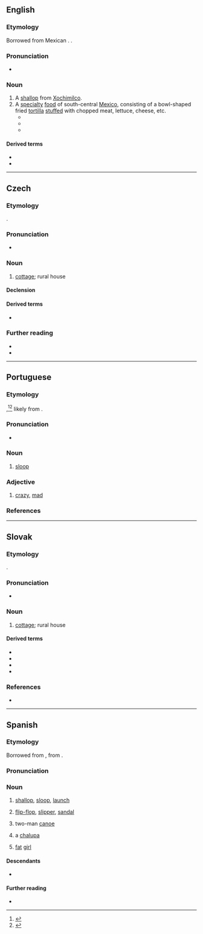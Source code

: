 {{also|Chalupa|chałupa|Chałupa|chałupą|Chałupą}}
==English==
{{wikipedia}}

===Etymology===
Borrowed from Mexican {{bor|en|es|chalupa}}. {{doublet|en|shallop}}.

===Pronunciation===
* {{a|GA}} {{IPA|en|/t͡ʃəˈluːpə/}}

===Noun===
{{en-noun}}

# A [[shallop]] from [[Xochimilco]].
# A [[specialty]] [[food]] of south-central [[Mexico]], consisting of a bowl-shaped fried [[tortilla]] [[stuffed]] with chopped meat, lettuce, cheese, etc.
#* {{quote-book|en|year= 2018| title=The Ultimate Tortilla Press Cookbook|author=Dotty Griffith | page=116| passage=The Tex-Mex–style '''chalupas''' I'm most familiar with are built on flat, crisp-fried corn tortillas. }}
#* {{quote-journal|en|date=May 6, 2021 |work=Country Living Magazine|title=Shrimp Chalupas|author=Lyda Jones Burnette|volume=|number=|passage=(see title)}}
#* {{quote-journal|en|date=December 6, 2021|work=The Infatuation|title=NYC’s Best New Dishes Of 2021|author= Hannah Albertine, Nikko Duren, & Carlo Mantuano |volume=|number=|passage=The tortillas for the '''chalupas''' are cooked in pork lard on a charcoal-fired comal, and they get doused with salsa, shredded pork, and onions. }}

====Derived terms====
* {{l|en|drop a chalupa}}
* {{l|en|quesalupa}}

{{C|en|Foods|Watercraft}}

----

==Czech==
{{wikipedia|lang=cs}}

===Etymology===
{{inh+|cs|sla-pro|*xalupa}}.

===Pronunciation===
* {{cs-IPA}}

===Noun===
{{cs-noun|g=f}}

# [[cottage]]; rural house

====Declension====
{{cs-decl-noun-auto|f|chalu|p|a}}

====Derived terms====
* {{l|cs|chaloupka}}

===Further reading===
* {{R:PSJC}}
* {{R:SSJC}}

{{C|cs|Buildings|Housing}}

----

==Portuguese==

===Etymology===
{{bor+|pt|fr|chaloupe}},<ref>{{R:pt:Infopédia}}</ref><ref>{{R:pt:Priberam}}</ref> likely from {{der|pt|fro|eschalope|t=shell}}.

===Pronunciation===
{{pt-IPA}}
* {{hyphenation|pt|cha|lu|pa}}

===Noun===
{{pt-noun|f}}

# [[sloop]] {{gloss|single-masted sailboat}}

===Adjective===
{{pt-adj}}

# {{lb|pt|Portugal}} [[crazy]], [[mad]]

===References===
<references/>

{{C|pt|Watercraft}}

----

==Slovak==

===Etymology===
{{inh+|sk|sla-pro|*xalupa}}.

===Pronunciation===
* {{sk-IPA}}

===Noun===
{{sk-noun|f}}

# [[cottage]]; rural house

====Derived terms====
* {{l|sk|chalúpka}}
* {{l|sk|chalúpočka}}
* {{l|sk|chalúpčička}}
* {{l|sk|chalupisko}}

===References===
* {{R:SDK}}

{{C|sk|Buildings|Housing}}

----

==Spanish==
{{wikipedia|lang=es}}

===Etymology===
Borrowed from {{bor|es|fr|chaloupe}}, from {{der|es|fro|eschalope|t=shell}}.

===Pronunciation===
{{es-pr}}

===Noun===
{{es-noun|f}}

# {{lb|es|nautical}} [[shallop]], [[sloop]], [[launch]] {{gloss|a kind of longboat}}
# {{lb|es|Chile}} [[flip-flop]], [[slipper]], [[sandal]]
# {{lb|es|Mexico}} two-man [[canoe]]
# {{lb|es|Mexico}} a [[#English|chalupa]] {{gloss|bowl-shaped fried [[tortilla]] [[stuffed]] with chopped meat, lettuce, cheese, etc.}}
# {{lb|es|Mexico|slang}} [[fat]] [[girl]]

====Descendants====
* {{desc|en|chalupa|bor=1}}

====Further reading====
* {{R:es:DRAE}}

{{C|es|Watercraft}}